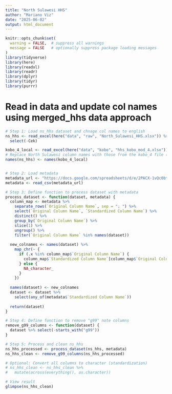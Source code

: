 ```yaml
---
title: "North Sulawesi HHS"
author: "Mariano Viz"
date: "2025-06-02"
output: html_document
---
```


```r
knitr::opts_chunk$set(
  warning = FALSE,  # suppress all warnings
  message = FALSE   # optionally suppress package loading messages
)
library(tidyverse)
library(here)
library(readxl)
library(readr)
library(dplyr)
library(tidyr)
library(purrr)

```



# Read in data and update col names using merged_hhs data approach
```r
# Step 1: Load ns_hhs dataset and chnage col names to english
ns_hhs <- read_excel(here("data", "raw", "North_Sulawesi_HHS.xlsx")) %>% 
  select(-Cek)

kobo_4_local <- read_excel(here("data", "kobo", "hhs_kobo_mod_4.xlsx"))
# Replace North Sulawesi column names with those from the kobo_4 file (already checked that they are equivalent!)
names(ns_hhs) <- names(kobo_4_local)


# Step 2: Load metadata
metadata_url <- "https://docs.google.com/spreadsheets/d/e/2PACX-1vQc0btEwxARDVBC0Ny6ZCRlzoIjQ7txvbFoU-xlQOI97CP2tGNr4hPOskVGhr74dhCYQkBmxSm9zFkn/pub?output=csv"
metadata <- read_csv(metadata_url)

# Step 3: Define function to process dataset with metadata
process_dataset <- function(dataset, metadata) {
  column_map <- metadata %>%
    separate_rows(`Original Column Name`, sep = "; ") %>%
    select(`Original Column Name`, `Standardized Column Name`) %>%
    distinct() %>%
    group_by(`Original Column Name`) %>%
    slice(1) %>%
    ungroup() %>%
    filter(`Original Column Name` %in% names(dataset))
  
  new_colnames <- names(dataset) %>%
    map_chr(~ {
      if (.x %in% column_map$`Original Column Name`) {
        column_map$`Standardized Column Name`[column_map$`Original Column Name` == .x]
      } else {
        NA_character_
      }
    })
  
  names(dataset) <- new_colnames
  dataset <- dataset %>%
    select(any_of(metadata$`Standardized Column Name`))
  
  return(dataset)
}

# Step 4: Define function to remove "g99" note columns
remove_g99_columns <- function(dataset) {
  dataset %>% select(-starts_with("g99"))
}

# Step 5: Process and clean ns_hhs
ns_hhs_processed <- process_dataset(ns_hhs, metadata)
ns_hhs_clean <- remove_g99_columns(ns_hhs_processed)

# Optional: Convert all columns to character (standardization)
# ns_hhs_clean <- ns_hhs_clean %>%
#   mutate(across(everything(), as.character))

# View result
glimpse(ns_hhs_clean)
```

